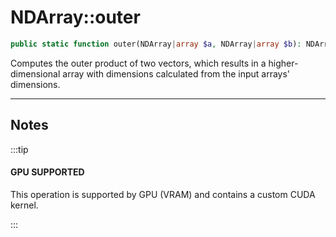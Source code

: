 # NDArray::outer

```php
public static function outer(NDArray|array $a, NDArray|array $b): NDArray;
```
Computes the outer product of two vectors, which results in a higher-dimensional array with dimensions
calculated from the input arrays' dimensions.

---

## Notes

:::tip

#### GPU SUPPORTED
This operation is supported by GPU (VRAM) and contains a custom CUDA kernel.

:::